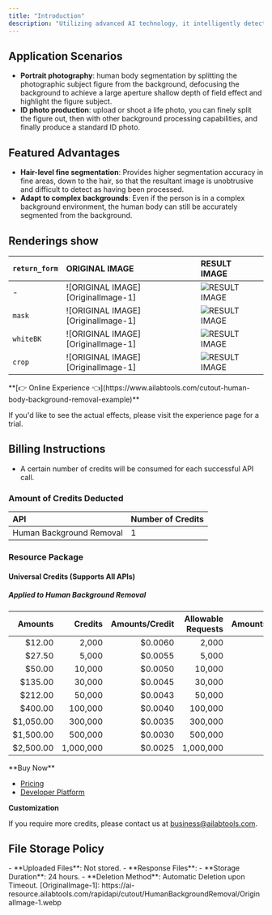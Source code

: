 ```yaml
---
title: "Introduction"
description: "Utilizing advanced AI technology, it intelligently detects the human subject in an image, removes the background automatically, and highlights the subject details effortlessly, ideal for photography, design, and e-commerce applications."
---
```


## Application Scenarios

- **Portrait photography**: human body segmentation by splitting the photographic subject figure from the background, defocusing the background to achieve a large aperture shallow depth of field effect and highlight the figure subject.
- **ID photo production**: upload or shoot a life photo, you can finely split the figure out, then with other background processing capabilities, and finally produce a standard ID photo.

## Featured Advantages

- **Hair-level fine segmentation**: Provides higher segmentation accuracy in fine areas, down to the hair, so that the resultant image is unobtrusive and difficult to detect as having been processed.
- **Adapt to complex backgrounds**: Even if the person is in a complex background environment, the human body can still be accurately segmented from the background.

## Renderings show

| `return_form` | ORIGINAL IMAGE                     | RESULT IMAGE                           |
|:--------------|:-----------------------------------|:---------------------------------------|
| -             | ![ORIGINAL IMAGE][OriginalImage-1] | ![RESULT IMAGE][ResultImage-default-1] |
| `mask`        | ![ORIGINAL IMAGE][OriginalImage-1] | ![RESULT IMAGE][ResultImage-mask-1]    |
| `whiteBK`     | ![ORIGINAL IMAGE][OriginalImage-1] | ![RESULT IMAGE][ResultImage-whiteBK-1] |
| `crop`        | ![ORIGINAL IMAGE][OriginalImage-1] | ![RESULT IMAGE][ResultImage-crop-1]    |
<Tip>
**[👉 Online Experience 👈](https://www.ailabtools.com/cutout-human-body-background-removal-example)**

If you'd like to see the actual effects, please visit the experience page for a trial.
</Tip>
## Billing Instructions

- A certain number of credits will be consumed for each successful API call.

### Amount of Credits Deducted

| API                      | Number of Credits |
|:-------------------------|:------------------|
| Human Background Removal | 1                 |

### Resource Package

#### Universal Credits (Supports All APIs)

##### Applied to Human Background Removal

|   Amounts |   Credits | Amounts/Credit | Allowable Requests | Amounts/Request |
|----------:|----------:|---------------:|-------------------:|----------------:|
|    $12.00 |     2,000 |        $0.0060 |              2,000 |         $0.0060 |
|    $27.50 |     5,000 |        $0.0055 |              5,000 |         $0.0055 |
|    $50.00 |    10,000 |        $0.0050 |             10,000 |         $0.0050 |
|   $135.00 |    30,000 |        $0.0045 |             30,000 |         $0.0045 |
|   $212.00 |    50,000 |        $0.0043 |             50,000 |         $0.0043 |
|   $400.00 |   100,000 |        $0.0040 |            100,000 |         $0.0040 |
| $1,050.00 |   300,000 |        $0.0035 |            300,000 |         $0.0035 |
| $1,500.00 |   500,000 |        $0.0030 |            500,000 |         $0.0030 |
| $2,500.00 | 1,000,000 |        $0.0025 |          1,000,000 |         $0.0025 |
<Tip>
**Buy Now**

- <a href="https://www.ailabtools.com/price?tab=developer" target="_blank">Pricing</a>
- <a href="https://www.ailabtools.com/developer-platform" target="_blank">Developer Platform</a>

**Customization**

If you require more credits, please contact us at <a href="mailto:business@ailabtools.com">business@ailabtools.com</a>.
</Tip>
## File Storage Policy
<Tip>
- **Uploaded Files**: Not stored.
- **Response Files**:
  - **Storage Duration**: 24 hours.
  - **Deletion Method**: Automatic Deletion upon Timeout.
</Tip>
[OriginalImage-1]: https://ai-resource.ailabtools.com/rapidapi/cutout/HumanBackgroundRemoval/OriginalImage-1.webp

[ResultImage-default-1]: https://ai-resource.ailabtools.com/rapidapi/cutout/HumanBackgroundRemoval/ResultImage-default-1.webp

[ResultImage-mask-1]: https://ai-resource.ailabtools.com/rapidapi/cutout/HumanBackgroundRemoval/ResultImage-mask-1.webp

[ResultImage-whiteBK-1]: https://ai-resource.ailabtools.com/rapidapi/cutout/HumanBackgroundRemoval/ResultImage-whiteBK-1.webp

[ResultImage-crop-1]: https://ai-resource.ailabtools.com/rapidapi/cutout/HumanBackgroundRemoval/ResultImage-crop-1.webp